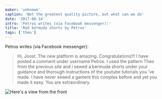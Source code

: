 ```yaml
---
maker: 'unknown'
caption: 'Not the greatest quality picture, but what can we do'
date: '2017-08-14'
intro: 'Petros writes (via Facebook messenger):'
title: 'Red bermuda shorts by Petros'
tags: ['theo']
---
```


<!-- truncate -->

Petros writes (via Facebook messenger):

> Hi, Joost. The new platform is amazing. Congratulations!!! I have posted a comment under username Petros. I used the pattern Theo from the previous site and i sewed a bermuda shorts under your guidance and thorough instructions of the youtube tutorials you 've made. I have never sewed a gament this complex before and yet you made it easy. You are extraordinary.

![Here's a view from the front](https://posts.freesewing.org/uploads/red_theo_2_6b1dc84c14.jpg "Here's a view from the front")
